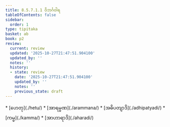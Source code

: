 ```yaml
---
title: 8.5.7.1.1 ဝိဘင်္ဂဝါရ
tableOfContents: false
sidebar:
  order: 1
type: tipitaka
basket: ab
book: p2
review:
  current: review
  updated: '2025-10-27T21:47:51.904100'
  updated_by: ''
  notes: ''
  history:
  - state: review
    date: '2025-10-27T21:47:51.904100'
    updated_by: ''
    notes: ''
    previous_state: draft
---
```



<ReviewStatus review={frontmatter.review} showDetails={true} />

<HypothesisAnnotation frontmatter={frontmatter} />

<DynamicBreadcrumb />



<TableOfContents book="p2" section="8.5.7.1.1">
* [ဟေတု](./hetu/)
* [အာရမ္မဏ](./arammana/)
* [အဓိပတျာဒိ](./adhipatyadi/)
* [ကမ္မ](./kamma/)
* [အာဟာရာဒိ](./aharadi/)
</TableOfContents>